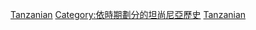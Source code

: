 {{CategoryTOC}}
{{Commons category| Tanzanian by year}}

[[Category:各年份各國|Tanzanian]]
[[Category:依時期劃分的坦尚尼亞歷史|Category:依時期劃分的坦尚尼亞歷史]]
[[Category:依年份劃分的非洲|Tanzanian]]